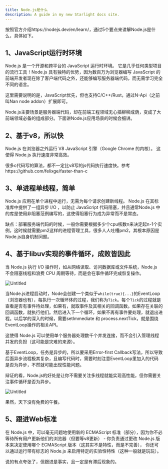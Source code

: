 ```yaml
---
title: Node.js是什么
description: A guide in my new Starlight docs site.
---
```



按照官方介绍https://nodejs.dev/en/learn/，通过5个要点来讲解Node.js是什么，具体如下。

## 1、JavaScript运行时环境

Node.js 是一个开源和跨平台的 JavaScript 运行时环境。 它是几乎任何类型项目的流行工具！Node.js 具有独特的优势，因为数百万为浏览器编写 JavaScript 的前端开发者现在除了客户端代码之外，还能够编写服务器端代码，而无需学习完全不同的语言。

这里需要说明的是，JavaScript优先，但也支持C/C++/Rust，通过N-Api（之前叫Nan node addon）扩展即可。

Node.js主要场景是服务器端代码，却在前端工程领域无心插柳柳成荫，变成了大前端领域必备的组成部分。下面讲Node.js应用场景的时候会细讲。

## 2、基于v8，所以快

Node.js 在浏览器之外运行 V8 JavaScript 引擎（Google Chrome 的内核）。 这使得 Node.js 执行速度非常高效。

很多c代码写的算法，都不一定比v8写的js代码执行速度快。参考https://github.com/felixge/faster-than-c

## 3、单进程单线程，简单

Node.js 应用在单个进程中运行，无需为每个请求创建新线程。 Node.js 在其标准库中提供了一组异步 I/O ，以防止 JavaScript 代码阻塞，并且通常Node.js 中的库是使用非阻塞范例编写的，这使得阻塞行为成为异常而不是常态。

缺点：部署服务端代码的时候，一般你需要根据多少个cpu核数n来决定起n-1个实例，这时候就需要pm2这样的进程管理工具，很多人人吐槽pm2，其根本原因是Node.js自身机制问题。

## 4、基于libuv实现的事件循环，成败皆因此

当 Node.js 执行 I/O 操作时，如从网络读取、访问数据库或文件系统，Node.js 不会阻塞线程和浪费 CPU 周期等待，而是会在事件循环完成恢复操作。

![Untitled](../../../assets/chapter1/1-1.png)

当Node.js进程启动时，Node会创建一个类似于`while(true){...}`的EventLoop（浏览器也有），每执行一次循环体的过程，我们称为`Tick`。每个`Tick`的过程就是查看是否有事件待处理，如果有，就取事件及其相关的回调函数。如果存在关联的回调函数，就执行他们。然后进入下一个循环，如果不再有事件要处理，就退出进程。以后学的深入的时候，需要setImmediate 和 process.nextTick，就是围绕EventLoop操作的相关API。

这使得 Node.js 可以使用单个服务器处理数千个并发连接，而不会引入管理线程并发的负担（这可能是灾难的来源）。

基于EventLoop，任务是异步的，所以要采用Error-first Callback写法，所以导致后面异步流程极其复杂，且编写代码时，需要时刻注意EventLoop里加入的代码是否为异步，不然就可能出现性能问题。

辩证的看，Node.js的好处是让你不需要关注多线程就能实现高性能，但你需要关注事件循环是否为异步。

![Untitled](../../../assets/chapter1/1-2.png)

果然，天下没有免费的午餐。

## 5、跟进Web标准

在 Node.js 中，可以毫无问题地使用新的 ECMAScript 标准（部分），因为你不必等待所有用户更新他们的浏览器（但要等v8更新） - 你负责通过更改 Node.js 版本来决定使用哪个 ECMAScript 版本（这其实不是特性，而是不完善）， 你还可以通过运行带有标志的 Node.js 来启用特定的实验性特性（这种一般就是玩玩）。

说的有点夸张了，但跟进是事实，且一定是有滞后现象的。